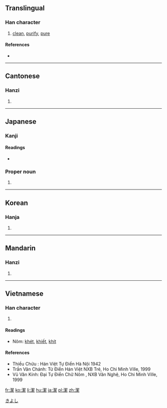{{also|洁}}
==Translingual==

===Han character===
{{Han char|rn=85|rad=水|as=12|sn=15|four=3719<sub>3</sub>|canj=水手竹火 (EQHF)|ids=⿰[[水]][[絜]]}}

# [[clean]], [[purify]], [[pure]]

====References====
* {{Han ref|kx=0648.400|dkj=18231|dj=1058.230|hdz=31743.010|uh=6F54|ud=28500|bh=BCE4|bd=48356}}

----

==Cantonese==

===Hanzi===
{{yue-hanzi|jyut=git3|y=git3|sim=洁}}

# {{defn|lang=yue|sort=水12}}

----

==Japanese==

===Kanji===
{{ja-kanji|grade=5|rs=水12}}

====Readings====
* {{ja-readings|goon=[[けち]] (kechi) {{non-joyo-reading}}|kanon=[[けつ]] (ketsu)|kun=[[いさぎよい]] (isagiyoi)}}

===Proper noun===
{{ja-pos|k|proper|hira=きよし|rom=Kiyoshi}}

# {{given name|male|lang=ja}}

[[Category:Japanese male given names|きよし]]

----

==Korean==

===Hanja===
{{ko-hanja|hangeul=결|eumhun=|rv=gyeol|mr=kyŏl|y=kyel}}

# {{defn|lang=ko|sort=水12}}

----

==Mandarin==

===Hanzi===
{{cmn-hanzi|sim=洁|pin=[[jié]] ([[jie2]])|wg=chieh<sup>2</sup>}}

# {{defn|lang=cmn|sort=水12}}

----

==Vietnamese==

===Han character===

{{vi-hantu|[[khiết]]|rs=水12}}
# {{defn|lang=vi|sort=水12}}

====Readings====
* Nôm: [[khét]], [[khiết]], [[khít]]

====References====
* Thiều Chửu : Hán Việt Tự Điển  Hà Nội 1942
* Trần Văn Chánh: Từ Điển Hán Việt NXB Trẻ, Ho Chi Minh Ville, 1999
* Vũ Văn Kính: Đại Tự Điển Chữ Nôm , NXB Văn Nghệ, Ho Chi Minh Ville, 1999

[[fr:潔]]
[[ko:潔]]
[[li:潔]]
[[hu:潔]]
[[ja:潔]]
[[pl:潔]]
[[zh:潔]]